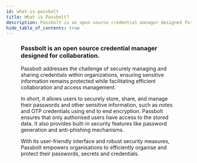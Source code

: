 ```yaml
---
id: what-is-passbolt
title: What is Passbolt?
description: Passbolt is an open source credential manager designed for collaboration.
hide_table_of_contents: true
---
```




<a href="https://www.youtube.com/watch?v=XD3lZFyniCE" target="_blank" rel="noopener">
<Figure
  src="/img/help/2024/02/video-tour.png"
  alt="Take the video tour"
  caption="Take the video tour (Youtube)"
/>
</a>

### Passbolt is an open source credential manager designed for collaboration.

Passbolt addresses the challenge of securely managing and sharing credentials within organizations, ensuring
sensitive information remains protected while facilitating efficient collaboration and access management.

In short, it allows users to securely store, share, and manage their passwords and other sensitive information,
such as notes and OTP credentials using end to end encryption. Passbolt ensures that only authorised users have
access to the stored data. It also provides built-in security features like password generation and anti-phishing
mechanisms.

With its user-friendly interface and robust security measures, Passbolt empowers organisations to efficiently
organise and protect their passwords, secrets and credentials.
